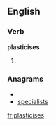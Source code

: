 
==English==

===Verb===
'''plasticises'''

# {{third-person singular of|[[plasticise]]}}

===Anagrams===
* {{alphagram|aceiilpssst}}
* [[specialists#English|specialists]]

[[fr:plasticises]]